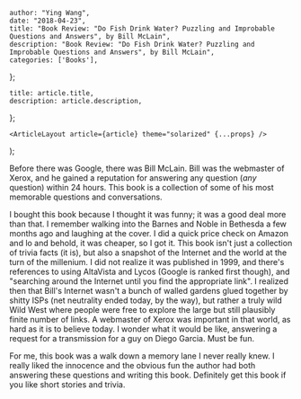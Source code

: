 

    author: "Ying Wang",
    date: "2018-04-23",
    title: "Book Review: "Do Fish Drink Water? Puzzling and Improbable Questions and Answers", by Bill McLain",
    description: "Book Review: "Do Fish Drink Water? Puzzling and Improbable Questions and Answers", by Bill McLain",
    categories: ['Books'],
};

    title: article.title,
    description: article.description,
};

    <ArticleLayout article={article} theme="solarized" {...props} />
);


Before there was Google, there was Bill McLain. Bill was the webmaster of Xerox, and he gained a reputation for answering any question (*any* question) within 24 hours. This book is a collection of some of his most memorable questions and conversations.

I bought this book because I thought it was funny; it was a good deal more than that. I remember walking into the Barnes and Noble in Bethesda a few months ago and laughing at the cover. I did a quick price check on Amazon and lo and behold, it was cheaper, so I got it. This book isn't just a collection of trivia facts (it is), but also a snapshot of the Internet and the world at the turn of the millenium. I did not realize it was published in 1999, and there's references to using AltaVista and Lycos (Google is ranked first though), and "searching around the Internet until you find the appropriate link". I realized then that Bill's Internet wasn't a bunch of walled gardens glued together by shitty ISPs (net neutrality ended today, by the way), but rather a truly wild Wild West where people were free to explore the large but still plausibly finite number of links. A webmaster of Xerox was important in that world, as hard as it is to believe today. I wonder what it would be like, answering a request for a transmission for a guy on Diego Garcia. Must be fun.

For me, this book was a walk down a memory lane I never really knew. I really liked the innocence and the obvious fun the author had both answering these questions and writing this book. Definitely get this book if you like short stories and trivia.

